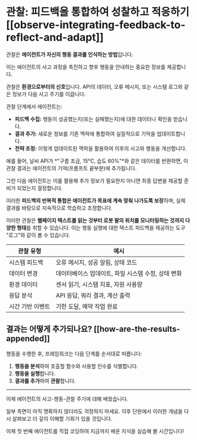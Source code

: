 # 관찰: 피드백을 통합하여 성찰하고 적응하기 [[observe-integrating-feedback-to-reflect-and-adapt]]

관찰은 **에이전트가 자신의 행동 결과를 인식하는 방법**입니다.

이는 에이전트의 사고 과정을 촉진하고 향후 행동을 안내하는 중요한 정보를 제공합니다.

관찰은 **환경으로부터의 신호**입니다. API의 데이터, 오류 메시지, 또는 시스템 로그와 같은 정보가 다음 사고 주기를 이끕니다.

관찰 단계에서 에이전트는:

- **피드백 수집:** 행동이 성공했는지(또는 실패했는지)에 대한 데이터나 확인을 받습니다.
- **결과 추가:** 새로운 정보를 기존 맥락에 통합하여 실질적으로 기억을 업데이트합니다.
- **전략 조정:** 이렇게 업데이트된 맥락을 활용하여 이후의 사고와 행동을 개선합니다.

예를 들어, 날씨 API가 *"구름 조금, 15°C, 습도 60%"*와 같은 데이터를 반환하면, 이 관찰 결과는 에이전트의 기억(프롬프트 끝부분)에 추가됩니다.

그런 다음 에이전트는 이를 활용해 추가 정보가 필요한지 아니면 최종 답변을 제공할 준비가 되었는지 결정합니다.

이러한 **피드백의 반복적 통합은 에이전트가 목표에 계속 맞춰 나가도록 보장**하며, 실제 결과를 바탕으로 지속적으로 학습하고 조정합니다.

이러한 관찰은 **웹페이지 텍스트를 읽는 것부터 로봇 팔의 위치를 모니터링하는 것까지 다양한 형태**를 취할 수 있습니다. 이는 행동 실행에 대한 텍스트 피드백을 제공하는 도구 "로그"와 같이 볼 수 있습니다.

| 관찰 유형 | 예시 |
|---------------------|---------------------------------------------------------------------------|
| 시스템 피드백 | 오류 메시지, 성공 알림, 상태 코드 |
| 데이터 변경 | 데이터베이스 업데이트, 파일 시스템 수정, 상태 변화 |
| 환경 데이터 | 센서 읽기, 시스템 지표, 자원 사용량 |
| 응답 분석 | API 응답, 쿼리 결과, 계산 출력 |
| 시간 기반 이벤트 | 기한 도달, 예약 작업 완료 |

## 결과는 어떻게 추가되나요? [[how-are-the-results-appended]]

행동을 수행한 후, 프레임워크는 다음 단계를 순서대로 따릅니다:

1. **행동을 분석**하여 호출할 함수와 사용할 인수를 식별합니다.
2. **행동을 실행**합니다.
3. **결과를 추가**하여 **관찰**합니다.

---
이제 에이전트의 사고-행동-관찰 주기에 대해 배웠습니다.

일부 측면이 아직 명확하지 않더라도 걱정하지 마세요. 이후 단원에서 이러한 개념을 다시 살펴보고 더 깊이 이해할 기회가 있을 것입니다.

이제 첫 번째 에이전트를 직접 코딩하여 지금까지 배운 지식을 실습해 볼 시간입니다!
